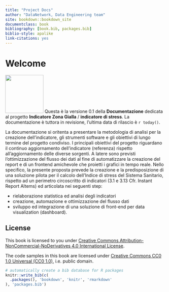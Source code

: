 ```yaml
--- 
title: "Project Docs"
author: "DataNetwork, Data Engineering team"
site: bookdown::bookdown_site
documentclass: book
bibliography: [book.bib, packages.bib]
biblio-style: apalike
link-citations: yes
---
```


# Welcome {.unnumbered}


<img src="../img/apple-touch-icon.png" class="cover" width="120" height="120"/> Questa è la versione 0.1 della **Documentazione** dedicata al progetto **Indicatore Zona Gialla** / **indicatore di stress**. La documentazione è tuttora in revisione, l'ultima data di rilascio è `r today()`. 


La documentazione si oritenta a presentare la metodologia di analisi per la creazione dell'indicatore, gli strumenti software e gli obiettivi di lungo termine del progetto condiviso.
I principali obiettivi del progetto riguardano il continuo aggiornamento
dell’indicatore (referenza) rispetto all'aggiornamento delle diverse sorgenti. A latere sono previsti l’ottimizzazione del flusso dei dati al fine di automatizzare la creazione del report e di un frontend amichevole che proietti i grafici in tempo reale. Nello specifico, la presente proposta prevede la creazione e la predisposizione di una soluzione pilota per il calcolo dell’Indice di stress del Sistema Sanitario, rispetto ad un perimetro circoscritto di
indicatori (3.1 e 3.13 Cfr. Instant Report Altems) ed articolata nei seguenti step:

- rielaborazione statistica ed analisi degli indicatori
- creazione, automazione e ottimizzazione del flusso dati
- sviluppo ed integrazione di una soluzione di front-end per data visualization (dashboard).




## License {.unnumbered}

This book is licensed to you under [Creative Commons Attribution-NonCommercial-NoDerivatives 4.0 International License](http://creativecommons.org/licenses/by-nc-nd/4.0/).

The code samples in this book are licensed under [Creative Commons CC0 1.0 Universal (CC0 1.0)](https://creativecommons.org/publicdomain/zero/1.0/), i.e. public domain.


```r
# automatically create a bib database for R packages
knitr::write_bib(c(
  .packages(), 'bookdown', 'knitr', 'rmarkdown'
), 'packages.bib')
```


